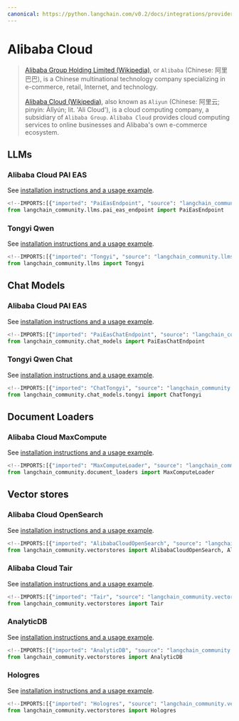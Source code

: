 ```yaml
---
canonical: https://python.langchain.com/v0.2/docs/integrations/providers/alibaba_cloud/
---
```


# Alibaba Cloud

> [Alibaba Group Holding Limited (Wikipedia)](https://en.wikipedia.org/wiki/Alibaba_Group), or `Alibaba`
(Chinese: 阿里巴巴), is a Chinese multinational technology company specializing in e-commerce, retail,
Internet, and technology.
> 
> [Alibaba Cloud (Wikipedia)](https://en.wikipedia.org/wiki/Alibaba_Cloud), also known as `Aliyun`
(Chinese: 阿里云; pinyin: Ālǐyún; lit. 'Ali Cloud'), is a cloud computing company, a subsidiary
of `Alibaba Group`. `Alibaba Cloud` provides cloud computing services to online businesses and
Alibaba's own e-commerce ecosystem.

## LLMs

### Alibaba Cloud PAI EAS

See [installation instructions and a usage example](/docs/integrations/llms/alibabacloud_pai_eas_endpoint).

```python
<!--IMPORTS:[{"imported": "PaiEasEndpoint", "source": "langchain_community.llms.pai_eas_endpoint", "docs": "https://api.python.langchain.com/en/latest/llms/langchain_community.llms.pai_eas_endpoint.PaiEasEndpoint.html", "title": "Alibaba Cloud"}]-->
from langchain_community.llms.pai_eas_endpoint import PaiEasEndpoint
```

### Tongyi Qwen

See [installation instructions and a usage example](/docs/integrations/llms/tongyi).

```python
<!--IMPORTS:[{"imported": "Tongyi", "source": "langchain_community.llms", "docs": "https://api.python.langchain.com/en/latest/llms/langchain_community.llms.tongyi.Tongyi.html", "title": "Alibaba Cloud"}]-->
from langchain_community.llms import Tongyi
```

## Chat Models

### Alibaba Cloud PAI EAS

See [installation instructions and a usage example](/docs/integrations/chat/alibaba_cloud_pai_eas).

```python
<!--IMPORTS:[{"imported": "PaiEasChatEndpoint", "source": "langchain_community.chat_models", "docs": "https://api.python.langchain.com/en/latest/chat_models/langchain_community.chat_models.pai_eas_endpoint.PaiEasChatEndpoint.html", "title": "Alibaba Cloud"}]-->
from langchain_community.chat_models import PaiEasChatEndpoint
```

### Tongyi Qwen Chat

See [installation instructions and a usage example](/docs/integrations/chat/tongyi).

```python
<!--IMPORTS:[{"imported": "ChatTongyi", "source": "langchain_community.chat_models.tongyi", "docs": "https://api.python.langchain.com/en/latest/chat_models/langchain_community.chat_models.tongyi.ChatTongyi.html", "title": "Alibaba Cloud"}]-->
from langchain_community.chat_models.tongyi import ChatTongyi
```

## Document Loaders

### Alibaba Cloud MaxCompute

See [installation instructions and a usage example](/docs/integrations/document_loaders/alibaba_cloud_maxcompute).

```python
<!--IMPORTS:[{"imported": "MaxComputeLoader", "source": "langchain_community.document_loaders", "docs": "https://api.python.langchain.com/en/latest/document_loaders/langchain_community.document_loaders.max_compute.MaxComputeLoader.html", "title": "Alibaba Cloud"}]-->
from langchain_community.document_loaders import MaxComputeLoader
```

## Vector stores

### Alibaba Cloud OpenSearch

See [installation instructions and a usage example](/docs/integrations/vectorstores/alibabacloud_opensearch).

```python
<!--IMPORTS:[{"imported": "AlibabaCloudOpenSearch", "source": "langchain_community.vectorstores", "docs": "https://api.python.langchain.com/en/latest/vectorstores/langchain_community.vectorstores.alibabacloud_opensearch.AlibabaCloudOpenSearch.html", "title": "Alibaba Cloud"}, {"imported": "AlibabaCloudOpenSearchSettings", "source": "langchain_community.vectorstores", "docs": "https://api.python.langchain.com/en/latest/vectorstores/langchain_community.vectorstores.alibabacloud_opensearch.AlibabaCloudOpenSearchSettings.html", "title": "Alibaba Cloud"}]-->
from langchain_community.vectorstores import AlibabaCloudOpenSearch, AlibabaCloudOpenSearchSettings
```

### Alibaba Cloud Tair

See [installation instructions and a usage example](/docs/integrations/vectorstores/tair).

```python
<!--IMPORTS:[{"imported": "Tair", "source": "langchain_community.vectorstores", "docs": "https://api.python.langchain.com/en/latest/vectorstores/langchain_community.vectorstores.tair.Tair.html", "title": "Alibaba Cloud"}]-->
from langchain_community.vectorstores import Tair
```

### AnalyticDB

See [installation instructions and a usage example](/docs/integrations/vectorstores/analyticdb).

```python
<!--IMPORTS:[{"imported": "AnalyticDB", "source": "langchain_community.vectorstores", "docs": "https://api.python.langchain.com/en/latest/vectorstores/langchain_community.vectorstores.analyticdb.AnalyticDB.html", "title": "Alibaba Cloud"}]-->
from langchain_community.vectorstores import AnalyticDB
```

### Hologres

See [installation instructions and a usage example](/docs/integrations/vectorstores/hologres).

```python
<!--IMPORTS:[{"imported": "Hologres", "source": "langchain_community.vectorstores", "docs": "https://api.python.langchain.com/en/latest/vectorstores/langchain_community.vectorstores.hologres.Hologres.html", "title": "Alibaba Cloud"}]-->
from langchain_community.vectorstores import Hologres
```